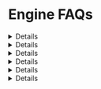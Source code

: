 
# Engine FAQs

<Details summary="Which contracts work with Engine?"> 
Engine supports reads and writes to any contract verified on the blockchain explorer, including any contract deployed via thirdweb.
_Note: Some endpoints allow providing the contract ABI to support any unverified contract._

Engine also supports deploys for thirdweb [prebuilt contracts](https://thirdweb.com/explore) including NFTs, tokens, marketplaces, and smart accounts.

If you have a question about a particular contract type, [contact us](https://thirdweb.com/support).
</Details>

<Details summary="What is the difference between Engine and thirdweb SDKs?"> 
Engine is a server that manages your backend wallets and how they interact with contracts. This difference unlocks capabilities that thirdweb and other web3 SDKs, including:

- Management of KMS backend wallets
- Fine-grained access control with access tokens
- Transaction parallelization to handle higher throughput per wallet
- Observability and retries on stuck transactions
- Webhooks on completed transactions to sync onchain and off-chain activity

Additionally, Engine is built on top of the thirdweb SDK and has the same capabilities.
</Details>

<Details summary="How do I wait for a transaction to be mined?"> 

Write calls to contracts do not block until they are mined. Instead they enqueue an async job and immediately return a reference to the job called `queueId`.

Here are three ways to determine when the job is mined:

- Use [webhooks](/engine/features/webhooks) to notify your backend when a transaction event occurs.
- Poll the `/transaction/status/<queue_id>` endpoint.
- Use websockets:

  ```js
  const socket = new WebSocket(
  	"wss://<engine_url>/transaction/status/<queue_id>?token=<session_token>",
  );
  socket.onmessage = (event) => {
  	const res = JSON.parse(event.data);
  	console.log("Received data:", JSON.parse(res.result));
  };
  ```
</Details>

<Details summary="How do I send native currency with my transaction??"> 

To send native tokens (e.g. ETH on Ethereum), set `txOverrides.value`.
This may be required when calling a `payable` contract method.

Here's an example of sending 0.2 ETH:

```json
{
  // ...other arguments in the write transaction

  "txOverrides": {
    "value": "200000000000000000"
  }
}
```

</Details>

<Details summary="How do I override gas settings?">

To override the gas settings, set relevant `txOverrides` gas fields.
Each field is optional and will be estimated by Engine if omitted.

Here's an example of setting a gas limit of 210,000 gas units, 1 gwei max fee, and 1 gwei max priority fee:

```json
{
  // ...other arguments in the write transaction

  "txOverrides": {
    "gas": "210000",
    "maxFeePerGas": "1000000000",
    "maxPriorityFeePerGas": "1000000000"
  }
}
```

<Callout variant='warning' title="It is highly recommended to set a timeout when setting a maxFeePerGas.">

Otherwise if gas prices don't fall, transactions may be in your queue indefinitely.

</Callout>

</Details>

<Details summary="How do I set a timeout on transactions?">

To specify a transaction timeout, set `txOverrides.timeoutSeconds`.
Engine flags transactions as `errored` if they are not sent before the timeout. An `errored` webhook will be sent.

Note: A transaction sent before the timeout may be mined after the timeout.

Here's an example of a 2-hour timeout:
```json
{
  // ...other arguments in the write transaction

  "txOverrides": {
    "timeoutSeconds": 7200
  }
}
```

</Details>
